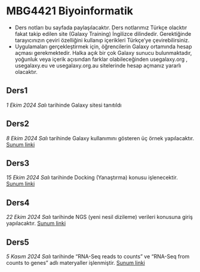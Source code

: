 # MBG4421 Biyoinformatik

- Ders notları bu sayfada paylaşılacaktır. Ders notlarımız Türkçe olacktır fakat takip edilen site (Galaxy Training) İngilizce dilindedir. Gerektiğinde tarayıcınızın çeviri özelliğini kullanıp içerikleri Türkçe'ye çevirebilirsiniz.
- Uygulamaları gerçekleştirmek için, öğrencilerin Galaxy ortamında hesap açması gerekmektedir. Halka açık bir çok Galaxy sunucu bulunmaktadır, yoğunluk veya içerik açısından farklar olabileceğinden usegalaxy.org , usegalaxy.eu ve usegalaxy.org.au sitelerinde hesap açmanız yararlı olacaktır.

## Ders1

*1 Ekim 2024 Salı* tarihinde Galaxy sitesi tanıtıldı 

## Ders2 

*8 Ekim 2024 Salı* tarihinde Galaxy kullanımını gösteren üç örnek yapılacaktır. [Sunum linki](ders2.qmd)

## Ders3

*15 Ekim 2024 Salı* tarihinde Docking (Yanaştırma) konusu işlenecektir. [Sunum linki](ders3.qmd)

## Ders4 

*22 Ekim 2024 Salı* tarihinde NGS (yeni nesil dizileme) verileri konusuna giriş yapılacaktır. [Sunum linki](ders4.qmd)


## Ders5

*5 Kasım 2024 Salı* tarihinde "RNA-Seq reads to counts" ve "RNA-Seq from counts to genes" adlı materyaller işlenmiştir. [Sunum linki](ders5.qmd)
